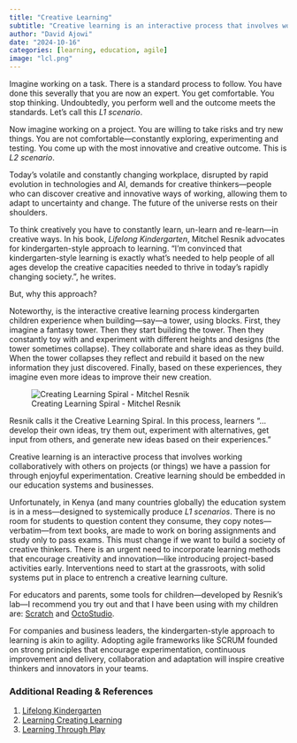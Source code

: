 ```yaml
---
title: "Creative Learning"
subtitle: "Creative learning is an interactive process that involves working collaboratively with others on projects (or things) we have a passion for through enjoyful experimentation."
author: "David Ajowi"
date: "2024-10-16"
categories: [learning, education, agile]
image: "lcl.png"
---
```


Imagine working on a task. There is a standard process to follow. You have done this severally that you are now an expert. You get comfortable. You stop thinking. Undoubtedly, you perform well and the outcome meets the standards. Let's call this *L1 scenario*.

Now imagine working on a project. You are willing to take risks and try new things. You are not comfortable---constantly exploring, experimenting and testing. You come up with the most innovative and creative outcome. This is *L2 scenario*.

Today's volatile and constantly changing workplace, disrupted by rapid evolution in technologies and AI, demands for creative thinkers---people who can discover creative and innovative ways of working, allowing them to adapt to uncertainty and change. The future of the universe rests on their shoulders.
 
To think creatively you have to constantly learn, un-learn and re-learn---in creative ways. In his book, *Lifelong Kindergarten*, Mitchel Resnik advocates for kindergarten-style approach to learning. "I’m convinced that kindergarten-style learning is exactly what’s needed to help people of all ages develop the creative capacities needed to thrive in today’s rapidly changing society.", he writes. 

But, why this approach? 

Noteworthy, is the interactive creative learning process kindergarten children experience when building---say---a tower, using blocks. First, they imagine a fantasy tower. Then they start building the tower. Then they constantly toy with and experiment with different heights and designs (the tower sometimes collapse). They collaborate and share ideas as they build. When the tower collapses they reflect and rebuild it based on the new information they just discovered. Finally, based on these experiences, they imagine even more ideas to improve their new creation.

![Creating Learning Spiral - Mitchel Resnik](lcl.png "Creating Learning Spiral - Mitchel Resnik")


Resnik calls it the Creative Learning Spiral. In this process, learners "...develop their own ideas, try them out, experiment with alternatives, get input from others, and generate new ideas based on their experiences."

Creative learning is an interactive process that involves working collaboratively with others on projects (or things) we have a passion for through enjoyful experimentation. Creative learning should be embedded in our education systems and businesses.

Unfortunately, in Kenya (and many countries globally) the  education system is in a mess---designed to systemically produce *L1 scenarios*. There is no room for students to question content they consume, they copy notes---verbatim---from text books, are made to work on boring assignments and study only to pass exams. This must change if we want to build a society of creative thinkers. There is an urgent need to incorporate learning methods that encourage creativity and innovation---like introducing project-based activities early. Interventions need to start at the grassroots, with solid systems put in place to entrench a creative learning culture. 

For educators and parents, some tools for children---developed by Resnik's lab---I recommend you try out and that I have been using with my children are: [Scratch](https://scratch.mit.edu) and [OctoStudio](https://octostudio.org). 

For companies and business leaders, the kindergarten-style approach to learning is akin to agility. Adopting agile frameworks like SCRUM founded on strong principles that encourage experimentation, continuous improvement and delivery, collaboration and adaptation will inspire creative thinkers and innovators in your teams.

### Additional Reading & References
1. [Lifelong Kindergarten](https://mitpress.mit.edu/9780262536134/lifelong-kindergarten/)
2. [Learning Creating Learning](https://lcl.media.mit.edu)
3. [Learning Through Play](https://learningthroughplay.com)

